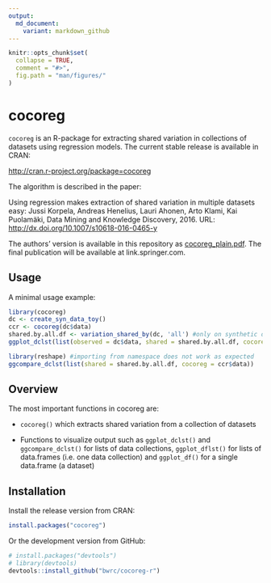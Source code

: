 ```yaml
---
output:
  md_document:
    variant: markdown_github
---
```


<!-- README.md is generated from README.Rmd. Please edit that file -->

```r
knitr::opts_chunk$set(
  collapse = TRUE,
  comment = "#>",
  fig.path = "man/figures/"
)
```

# cocoreg

`cocoreg` is an R-package for extracting shared variation in collections of datasets using regression models. The current stable release is available in CRAN:

[http://cran.r-project.org/package=cocoreg](http://cran.r-project.org/package=cocoreg)

The algorithm is described in the paper:

Using regression makes extraction of shared variation in multiple datasets easy:
Jussi Korpela, Andreas Henelius, Lauri Ahonen, Arto Klami, Kai Puolamäki,
Data Mining and Knowledge Discovery, 2016. 
URL: [http://dx.doi.org/10.1007/s10618-016-0465-y](http://dx.doi.org/10.1007/s10618-016-0465-y)


The authors' version is available in this repository as [cocoreg_plain.pdf](./man/pdf/cocoreg_plain.pdf). The final publication will be available at link.springer.com.

## Usage
A minimal usage example:
```r
library(cocoreg)
dc <- create_syn_data_toy()
ccr <- cocoreg(dc$data)
shared.by.all.df <- variation_shared_by(dc, 'all') #only on synthetic datasets
ggplot_dclst(list(observed = dc$data, shared = shared.by.all.df, cocoreg = ccr$data))

library(reshape) #importing from namespace does not work as expected
ggcompare_dclst(list(shared = shared.by.all.df, cocoreg = ccr$data))
```


## Overview

The most important functions in cocoreg are:

* `cocoreg()` which extracts shared variation from a collection of datasets

* Functions to visualize output such as `ggplot_dclst()` and `ggcompare_dclst()` for lists of data collections, `ggplot_dflst()` for lists of data.frames (i.e. one data collection) and `ggplot_df()` for a single data.frame (a dataset)

## Installation

Install the release version from CRAN:

```r
install.packages("cocoreg")
```

Or the development version from GitHub:

```r
# install.packages("devtools")
# library(devtools)
devtools::install_github("bwrc/cocoreg-r")
```
